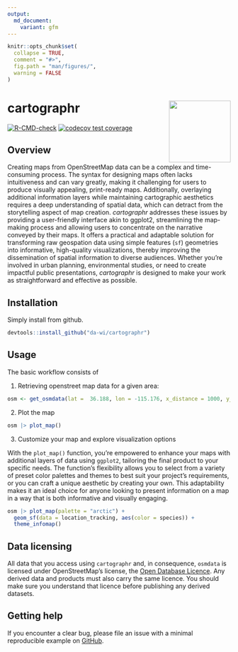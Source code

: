 ```yaml
---
output:
  md_document:
    variant: gfm
---
```


<!-- README.md is generated from README.Rmd. Please edit that file -->

```r
knitr::opts_chunk$set(
  collapse = TRUE,
  comment = "#>",
  fig.path = "man/figures/",
  warning = FALSE
)
```

# cartographr <a href='https://da-wi.github.io/cartographr'><img src="man/figures/logo.png" align="right" height="139" /></a>

[![R-CMD-check](https://github.com/da-wi/cartographr/actions/workflows/R-CMD-check.yaml/badge.svg)](https://github.com/da-wi/cartographr/actions/workflows/R-CMD-check.yaml)
[![codecov test
coverage](https://codecov.io/gh/da-wi/cartographr/branch/develop/graph/badge.svg)](https://app.codecov.io/gh/da-wi/cartographr?branch=develop)

## Overview

Creating maps from OpenStreetMap data can be a complex and time-consuming process. The syntax for designing maps often lacks intuitiveness and can vary greatly, making it challenging for users to produce visually appealing, print-ready maps. Additionally, overlaying additional information layers while maintaining cartographic aesthetics requires a deep understanding of spatial data, which can detract from the storytelling aspect of map creation. *cartographr* addresses these issues by providing a user-friendly interface akin to ggplot2, streamlining the map-making process and allowing users to concentrate on the narrative conveyed by their maps. It offers a practical and adaptable solution for transforming raw geospation data using simple features (`sf`) geometries into informative, high-quality visualizations, thereby improving the dissemination of spatial information to diverse audiences. Whether you’re involved in urban planning, environmental studies, or need to create impactful public presentations, *cartographr* is designed to make your work as straightforward and effective as possible. 

## Installation

Simply install from github.

```r
devtools::install_github("da-wi/cartographr")
```

## Usage

The basic workflow consists of

1. Retrieving openstreet map data for a given area:

```r
osm <- get_osmdata(lat =  36.188, lon = -115.176, x_distance = 1000, y_distance = 1000)
```

2. Plot the map

```r
osm |> plot_map()
```

3. Customize your map and explore visualization options

With the `plot_map()` function, you’re empowered to enhance your maps with additional layers of data using `ggplot2`, tailoring the final product to your specific needs. The function’s flexibility allows you to select from a variety of preset color palettes and themes to best suit your project’s requirements, or you can craft a unique aesthetic by creating your own. This adaptability makes it an ideal choice for anyone looking to present information on a map in a way that is both informative and visually engaging.

```r
osm |> plot_map(palette = "arctic") +
  geom_sf(data = location_tracking, aes(color = species)) +
  theme_infomap()
```


## Data licensing
All data that you access using `cartographr` and, in consequence, `osmdata` is licensed under OpenStreetMap’s license, the <a href="https://wiki.osmfoundation.org/wiki/Licence">Open Database Licence</a>. Any derived data and products must also carry the same licence. You should make sure you understand that licence before publishing any derived datasets.

## Getting help
If you encounter a clear bug, please file an issue with a minimal reproducible example on <a href="https://github.com/da-wi/cartographr/issues">GitHub</a>.

